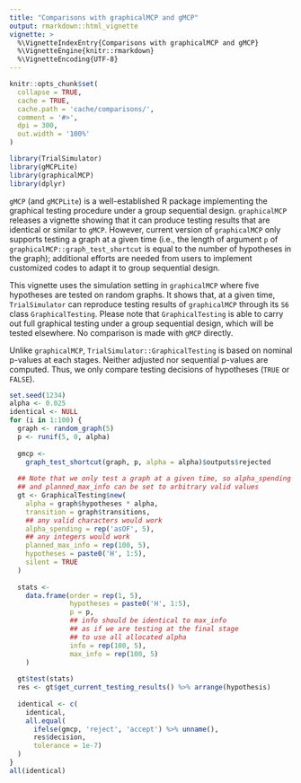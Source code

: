 ```yaml
---
title: "Comparisons with graphicalMCP and gMCP"
output: rmarkdown::html_vignette
vignette: >
  %\VignetteIndexEntry{Comparisons with graphicalMCP and gMCP}
  %\VignetteEngine{knitr::rmarkdown}
  %\VignetteEncoding{UTF-8}
---
```


```r
knitr::opts_chunk$set(
  collapse = TRUE,
  cache = TRUE,
  cache.path = 'cache/comparisons/',
  comment = '#>',
  dpi = 300,
  out.width = '100%'
)
```

```r
library(TrialSimulator)
library(gMCPLite)
library(graphicalMCP)
library(dplyr)
```


`gMCP` (and `gMCPLite`) is a well-established R package implementing the 
graphical testing procedure under a group sequential design. `graphicalMCP` 
releases a vignette showing that it can produce testing results that are 
identical or similar to `gMCP`. However, current version of `graphicalMCP` 
only supports testing a graph at a given time (i.e., the length of argument
`p` of `graphicalMCP::graph_test_shortcut` is equal to the number of 
hypotheses in the graph); additional efforts are needed from users to 
implement customized codes to adapt it to group sequential design. 

This vignette uses the simulation setting in `graphicalMCP` where five 
hypotheses are tested on random graphs. It shows that, at a given time, 
`TrialSimulator` can reproduce testing results of `graphicalMCP` through 
its `S6` class `GraphicalTesting`. Please note that `GraphicalTesting` is 
able to carry out full graphical testing under a group sequential design, 
which will be tested elsewhere. No comparison is made with `gMCP` directly. 

Unlike `graphicalMCP`, `TrialSimulator::GraphicalTesting` is based on nominal 
p-values at each stages. Neither adjusted nor sequential p-values are computed. 
Thus, we only compare testing decisions of hypotheses (`TRUE` or `FALSE`). 

```r
set.seed(1234)
alpha <- 0.025
identical <- NULL
for (i in 1:100) {
  graph <- random_graph(5)
  p <- runif(5, 0, alpha)
  
  gmcp <-
    graph_test_shortcut(graph, p, alpha = alpha)$outputs$rejected
  
  ## Note that we only test a graph at a given time, so alpha_spending 
  ## and planned_max_info can be set to arbitrary valid values
  gt <- GraphicalTesting$new(
    alpha = graph$hypotheses * alpha, 
    transition = graph$transitions, 
    ## any valid characters would work
    alpha_spending = rep('asOF', 5),
    ## any integers would work
    planned_max_info = rep(100, 5), 
    hypotheses = paste0('H', 1:5),
    silent = TRUE
  )
  
  stats <- 
    data.frame(order = rep(1, 5), 
               hypotheses = paste0('H', 1:5), 
               p = p, 
               ## info should be identical to max_info 
               ## as if we are testing at the final stage
               ## to use all allocated alpha
               info = rep(100, 5), 
               max_info = rep(100, 5)
    )
  
  gt$test(stats)
  res <- gt$get_current_testing_results() %>% arrange(hypothesis)
  
  identical <- c(
    identical,
    all.equal(
      ifelse(gmcp, 'reject', 'accept') %>% unname(), 
      res$decision, 
      tolerance = 1e-7)
  )
}
all(identical)
```


